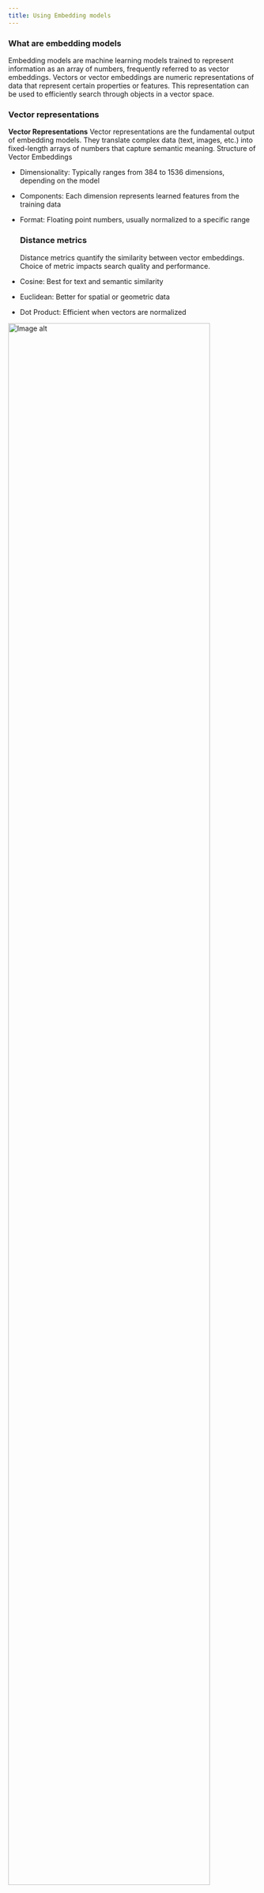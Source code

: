 ```yaml
---
title: Using Embedding models
---
```




### <i class="fa-solid fa-chalkboard"></i> What are embedding models

Embedding models are machine learning models trained to represent information as an array of numbers, frequently referred to as vector embeddings. Vectors or vector embeddings are numeric representations of data that represent certain properties or features. This representation can be used to efficiently search through objects in a vector space. 


  ### <i class="fa-solid fa-chalkboard"></i> Vector representations
**Vector Representations**
Vector representations are the fundamental output of embedding models. They translate complex data (text, images, etc.) into fixed-length arrays of numbers that capture semantic meaning.
Structure of Vector Embeddings

- Dimensionality: Typically ranges from 384 to 1536 dimensions, depending on the model
- Components: Each dimension represents learned features from the training data
- Format: Floating point numbers, usually normalized to a specific range

  ### <i class="fa-solid fa-chalkboard"></i> Distance metrics

  Distance metrics quantify the similarity between vector embeddings. Choice of metric impacts search quality and performance.

- Cosine: Best for text and semantic similarity
- Euclidean: Better for spatial or geometric data
- Dot Product: Efficient when vectors are normalized

<img src={EmbeddingModelImage} alt="Image alt" width="90%"/>


### <i class="fa-solid fa-chalkboard"></i> When to use embedding models

Embeddings are the worker horses behind modern search and Retrieval-Augmented Generation (RAG) applications. They are great for..
 
- **Search:** Results of searches are ranked by the distance from an input query vector. 
- **Classification:** Items are classified by what category their vector representation is closest to.
- **Recommendations:** Items with similar vector representations are recommended to users.


### <i class="fa-solid fa-chalkboard"></i> Applications of embedding models

Embedding models, like most machine learning models are typically limited to one or more modalities. 

We use modality to describe the type of input or output that a machine learning model can process or interact with to run. Typically, embedding modals fall into two buckets, uni-modal or multimodal. 

<!-- Add graphics on multimodal inputs and encoding -->


- Uni-modal Embeddings 

Uni-modal embeddings represents a single modality in a multidimensional vector space. Examples of these are text to vector models by cohere or image to vector models

<!-- Add graphics on multimodal inputs and encoding -->


- Multimodal Embeddings
Multimodal embeddings represent multiple modalities in a multidimensional space. Allowing cross modal retrieval and clustering.  CLIP is a popular multimodal model that can create embeddings of text, audio and video data.

<!-- Add graphics on multimodal inputs and encoding -->



### <i class="fa-solid fa-chalkboard"></i> Using embedding models in Weaviate

Weaviate takes most of the complexity of generating and managing embeddings away! Weaviate is configured to support many different vectorizer models and vectorizer service providers. It also gives you the option of providing your own vectors.

In Weaviate, vector embeddings power hybrid and semantic search. 

Lets walk through what its like to use embeddings in Weaviate. 

## Connect to a Weaviate instance

 <TabItem value="js" label="app.js">
    <FilteredTextBlock
      text={TSCode}
      startMarker="// START Connect"
      endMarker="// END Connect"
      language="js"
    />
  </TabItem>

Initialize your connection with Weaviate and add relevant env vars

## Defining a collection with vectorizer code 

 <TabItem value="js" label="app.js">
    <FilteredTextBlock
      text={TSCode}
      startMarker="// START Collection"
      endMarker="// END Collection"
      language="js"
    />
  </TabItem>

When creating a collection in Weaviate, we define what embedding model we want to use. In this example we use a uni-modal text to vector model by cohere to embed our data. We also have `sourceProperties`

We have the option of picking what properties in our data we can create models from. 

We can also set multiple vectorizers, see [named vectors]


## Importing data 

 <TabItem value="js" label="app.js">
    <FilteredTextBlock
      text={TSCode}
      startMarker="// START Importing"
      endMarker="// END Importing"
      language="js"
    />
  </TabItem>

Once our collection is created, we import data. Our data is vectorized at import time and we can make semantic search queries on it.



## making a search with vectors in responses

 <TabItem value="js" label="app.js">
    <FilteredTextBlock
      text={TSCode}
      startMarker="// START Search"
      endMarker="// END Search"
      language="js"
    />
  </TabItem>


Here we make a query and set `showVectors` as true so we can see the objects' vectors in our response. Read more about [search here](https://weaviate.io/developers/weaviate/concepts/search)



Various embedding models differ when it comes to performance and ability, [you can read this article on embeddings](https://weaviate.io/blog/how-to-choose-an-embedding-model) so you have an idea of what to think about as you about picking one. 


- **[Embedding Models](./10_embedding.mdx)**

